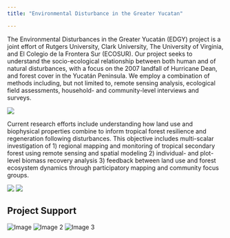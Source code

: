 ```yaml
---
title: "Environmental Disturbance in the Greater Yucatan"

---
```

:::{.column-page}

The Environmental Disturbances in the Greater Yucatán (EDGY) project is a joint effort of Rutgers University, Clark University, The University of Virginia, and El Colegio de la Frontera Sur (ECOSUR). Our project seeks to understand the socio-ecological relationship between both human and of natural disturbances, with a focus on the 2007 landfall of Hurricane Dean, and forest cover in the Yucatán Peninsula. We employ a combination of methods including, but not limited to, remote sensing analysis, ecological field assessments, household- and community-level interviews and surveys.

![](hurricanemap_orig.png)

Current research efforts include understanding how land use and biophysical properties combine to inform tropical forest resilience and regeneration following disturbances. This objective includes multi-scalar investigation of 1) regional mapping and monitoring of tropical secondary forest using remote sensing and spatial modeling 2) individual- and plot-level biomass recovery analysis 3) feedback between land use and forest ecosystem dynamics through participatory mapping and community focus groups. 

::: {layout-nrow=1}
![](bacalar.jpg)
![](corridor.jpg)
:::
:::

## Project Support

<!-- ::: {layout-ncol=3} -->
![Image](gordonbettymoore.jpg)
![Image 2](nasa.jpg)
![Image 3](nsf.png)
